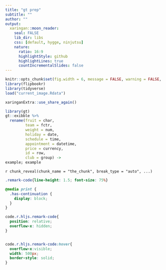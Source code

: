 ```yaml
---
title: "gt prep"
subtitle: ""
author: ""
output:
  xaringan::moon_reader:
    seal: FALSE
    lib_dir: libs
    css: [default, hygge, ninjutsu]
    nature:
      ratio: 16:9
      highlightStyle: github
      highlightLines: true
      countIncrementalSlides: false
---
```




```r
knitr::opts_chunk$set(fig.width = 6, message = FALSE, warning = FALSE, comment = "", cache = F)
library(flipbookr)
library(tidyverse)
load("current_image.Rdata")
```


```r
xaringanExtra::use_share_again()
```


```r
library(gt)
gt::exibble %>% 
  rename(fruit = char,
         team = fctr,
         weight = num,
         holiday = date,
         schedule = time,
         appointment = datetime, 
         price = currency,
         id = row,
         club = group) ->
example; example
```

`r chunk_reveal(chunk_name = "the_chunk", break_type = "auto", ...)`



```css
.remark-code{line-height: 1.5; font-size: 75%}

@media print {
  .has-continuation {
    display: block;
  }
}

code.r.hljs.remark-code{
  position: relative;
  overflow-x: hidden;
}


code.r.hljs.remark-code:hover{
  overflow-x:visible;
  width: 500px;
  border-style: solid;
}
```

